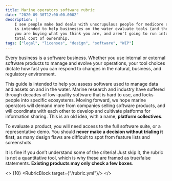 ```yaml
---
title: Marine operators software rubric
date: "2020-09-30T12:00:00.000Z"
description: |
    I see people make bad deals with unscrupulous people for medicore software. This rubric
    is intended to help businesses on the water evaluate tools (and their providers) to ensure that
    you are buying what you think you are, and aren't going to run into surprises that drive up the 
    total cost of ownership.
tags: ["legal", "licenses", "design", "software", "WIP"]
---
```


Every business is a software business. 
Whether you use internal or external software products to manage and evolve your operations, 
your tool choices dictate how fast you can respond to changes in the natural, business, and regulatory environment.

This guide is intended to help you assess software used to manage data and assets on and in the water. 
Marine research and industry have suffered through decades of low-quality software that is hard to use, 
and locks people into specific ecosystems. Moving forward, we hope marine operators will demand more 
from companies selling software products, and will coordinate with each other to develop and 
cultivate platforms for information sharing. This is an old idea, with a name, **platform collectives**.

To evaluate a product, you will need access to the full software suite, or a representative demo. 
You should **never make a decision without trialing it first**, as many design flaws are difficult to 
spot from feature lists and screenshots.

It is fine if you don’t understand some of the criteria! Just skip it, the rubric is not a quantitative tool, 
which is why these are framed as true/false statements. **Existing products may only check a few boxes**.

<>
<Score>{10}</Score>
<RubricBlock target={"/rubric.yml"}/>
</>

